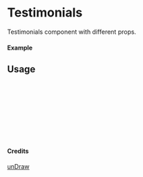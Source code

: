 
<Meta of={Testimonials} title="unDraw/Testimonials" />

# Testimonials

Testimonials component with different props.

#### Example

<Canvas of={Testimonials.Primary} />

## Usage

```ts
import { Testimonials } from "yadl-ui";

const Example = () => {
  return (
      <Testimonials />
  );
};

export default Example;
```

#### Credits
[unDraw](https://undraw.co/illustrations)
